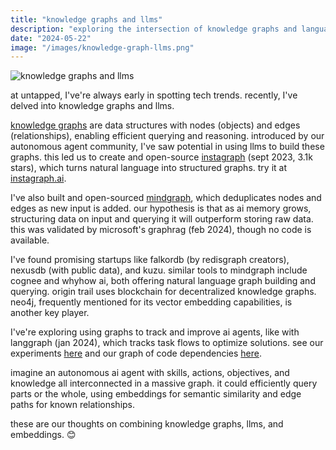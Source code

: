 ```yaml
---
title: "knowledge graphs and llms"
description: "exploring the intersection of knowledge graphs and language models"
date: "2024-05-22"
image: "/images/knowledge-graph-llms.png"
---
```


![knowledge graphs and llms](/images/knowledge-graph-llms.png)

at untapped, I've're always early in spotting tech trends. recently, I've delved into knowledge graphs and llms.

[knowledge graphs](https://en.wikipedia.org/wiki/knowledge_graph) are data structures with nodes (objects) and edges (relationships), enabling efficient querying and reasoning. introduced by our autonomous agent community, I've saw potential in using llms to build these graphs. this led us to create and open-source [instagraph](https://instagraph.ai) (sept 2023, 3.1k stars), which turns natural language into structured graphs. try it at [instagraph.ai](https://instagraph.ai).

I've also built and open-sourced [mindgraph](https://mindgraph.ai), which deduplicates nodes and edges as new input is added. our hypothesis is that as ai memory grows, structuring data on input and querying it will outperform storing raw data. this was validated by microsoft's graphrag (feb 2024), though no code is available.

I've found promising startups like falkordb (by redisgraph creators), nexusdb (with public data), and kuzu. similar tools to mindgraph include cognee and whyhow ai, both offering natural language graph building and querying. origin trail uses blockchain for decentralized knowledge graphs. neo4j, frequently mentioned for its vector embedding capabilities, is another key player.

I've're exploring using graphs to track and improve ai agents, like with langgraph (jan 2024), which tracks task flows to optimize solutions. see our experiments [here](#) and our graph of code dependencies [here](#).

imagine an autonomous ai agent with skills, actions, objectives, and knowledge all interconnected in a massive graph. it could efficiently query parts or the whole, using embeddings for semantic similarity and edge paths for known relationships.

these are our thoughts on combining knowledge graphs, llms, and embeddings. 😊
